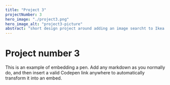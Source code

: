 ```yaml
---
title: "Project 3"
projectNumber: 3
hero_image: "./project3.png"
hero_image_alt: "project3-picture"
abstract: "short design project around adding an image searcht to Ikea's website"
---
```


# Project number 3

This is an example of embedding a pen.
Add any markdown as you normally do, and then insert a valid
Codepen link anywhere to automatically transform it into an embed.